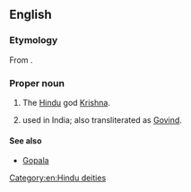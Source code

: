 ==English==
{{wikipedia|Govinda}}

===Etymology===
From {{etyl|sa|en}} {{m|sa|गोविन्‍द|tr=Govinda||finder of cows}}.

===Proper noun===
{{en-proper noun}}

# The [[Hindu]] god [[Krishna]].
# {{given name|male|from=Sanskrit}} used in India; also transliterated as [[Govind]].

====See also====
* [[Gopala]]

[[Category:en:Hindu deities]]